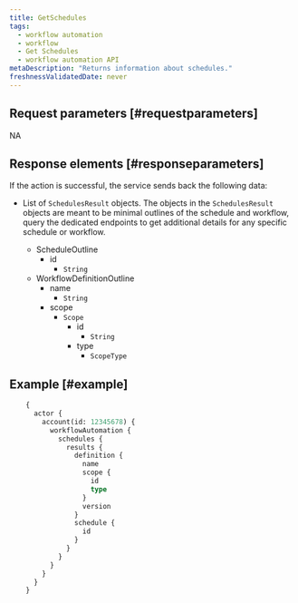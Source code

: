 ```yaml
---
title: GetSchedules
tags:
  - workflow automation
  - workflow
  - Get Schedules
  - workflow automation API
metaDescription: "Returns information about schedules."
freshnessValidatedDate: never
---
```


## Request parameters [#requestparameters]

  NA

## Response elements [#responseparameters]

  If the action is successful, the service sends back the following data:

  - List of `SchedulesResult` objects. The objects in the `SchedulesResult` objects are meant to be minimal outlines of the schedule and workflow, query the dedicated endpoints to get additional details for any specific schedule or workflow.

    - ScheduleOutline
      - id
        - `String`
    - WorkflowDefinitionOutline
      - name
        - `String`
      - scope
        - `Scope`
          - id
            - `String`
          - type
            - `ScopeType`

## Example [#example]

```graphql
    {
      actor {
        account(id: 12345678) {
          workflowAutomation {
            schedules {
              results {
                definition {
                  name
                  scope {
                    id
                    type
                  }
                  version
                }
                schedule {
                  id
                }
              }
            }
          }
        }
      }
    }
```